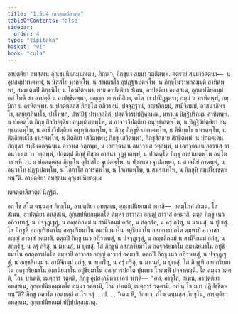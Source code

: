 ```yaml
---
title: "1.5.4 เตจตฺตาลีสวตฺต"
tableOfContents: false
sidebar:
  order: 4
type: "tipitaka"
basket: "vi"
book: "cula"
---
```



<DynamicBreadcrumb />

<Division number="51" book="cula">

<Paragraph number="233" book="cula">
อาปตฺติยา อทสฺสเน อุกฺเขปนียกมฺมกเตน, ภิกฺขเว, ภิกฺขุนา สมฺมา วตฺติตพฺพํ. ตตฺรายํ สมฺมาวตฺตนา—  น อุปสมฺปาเทตพฺพํ, น นิสฺสโย ทาตพฺโพ, น สามเณโร อุปฏฺฐาเปตพฺโพ, น ภิกฺขุโนวาทกสมฺมุติ สาทิตพฺพา, สมฺมเตนปิ ภิกฺขุนิโย น โอวทิตพฺพา. ยาย อาปตฺติยา สํเฆน, อาปตฺติยา อทสฺสเน, อุกฺเขปนียกมฺมํ กตํ โหติ สา อาปตฺติ น อาปชฺชิตพฺพา, อญฺญา วา ตาทิสิกา, ตโต วา ปาปิฏฺฐตรา; กมฺมํ น ครหิตพฺพํ, กมฺมิกา น ครหิตพฺพา. น ปกตตฺตสฺส ภิกฺขุโน อภิวาทนํ, ปจฺจุฏฺฐานํ, อญฺชลิกมฺมํ, สามีจิกมฺมํ, อาสนาภิหาโร, เสยฺยาภิหาโร, ปาโททกํ, ปาทปีฐํ ปาทกถลิกํ, ปตฺตจีวรปฺปฏิคฺคหณํ, นหาเน ปิฏฺฐิปริกมฺมํ สาทิตพฺพํ. น ปกตตฺโต ภิกฺขุ สีลวิปตฺติยา อนุทฺธํเสตพฺโพ, น อาจารวิปตฺติยา อนุทฺธํเสตพฺโพ, น ทิฏฺฐิวิปตฺติยา อนุทฺธํเสตพฺโพ, น อาชีววิปตฺติยา อนุทฺธํเสตพฺโพ, น ภิกฺขุ ภิกฺขูหิ เภเทตพฺโพ, น คิหิทฺธโช ธาเรตพฺโพ, น ติตฺถิยทฺธโช ธาเรตพฺโพ, น ติตฺถิยา เสวิตพฺพา; ภิกฺขู เสวิตพฺพา, ภิกฺขุสิกฺขาย สิกฺขิตพฺพํ. น ปกตตฺเตน ภิกฺขุนา สทฺธิํ เอกจฺฉนฺเน อาวาเส วตฺถพฺพํ, น เอกจฺฉนฺเน อนาวาเส วตฺถพฺพํ, น เอกจฺฉนฺเน อาวาเส วา อนาวาเส วา วตฺถพฺพํ, ปกตตฺตํ ภิกฺขุํ ทิสฺวา อาสนา วุฏฺฐาตพฺพํ, น ปกตตฺโต ภิกฺขุ อาสาเทตพฺโพ อนฺโต วา พหิ วา. น ปกตตฺตสฺส ภิกฺขุโน อุโปสโถ ฐเปตพฺโพ, น ปวารณา ฐเปตพฺพา, น สวจนียํ กาตพฺพํ, น อนุวาโท ปฏฺฐเปตพฺโพ, น โอกาโส กาเรตพฺโพ, น โจเทตพฺโพ, น สาเรตพฺโพ, น ภิกฺขูหิ สมฺปโยเชตพฺพนฺ”ติ.

</Paragraph>
</Division>

<Paragraph number="234" type="center" book="cula">
อาปตฺติยา อทสฺสเน อุกฺเขปนียกมฺเม

  
เตจตฺตาลีสวตฺตํ นิฏฺฐิตํ.


</Paragraph>

<Division number="52" book="cula">

<Paragraph number="235" book="cula">
อถ โข สํโฆ ฉนฺนสฺส ภิกฺขุโน, อาปตฺติยา อทสฺสเน, อุกฺเขปนียกมฺมํ อกาสิ—  อสมฺโภคํ สํเฆน. โส สํเฆน, อาปตฺติยา อทสฺสเน, อุกฺเขปนียกมฺมกโต ตมฺหา อาวาสา อญฺญํ อาวาสํ อคมาสิ. ตตฺถ ภิกฺขู เนว อภิวาเทสุํ, น ปจฺจุฏฺเฐสุํ, น อญฺชลิกมฺมํ น สามีจิกมฺมํ อกํสุ, น สกฺกริํสุ, น ครุํ กริํสุ, น มาเนสุํ, น ปูเชสุํ. โส ภิกฺขูหิ อสกฺกริยมาโน อครุกริยมาโน อมานิยมาโน อปูชิยมาโน อสกฺการปกโต ตมฺหาปิ อาวาสา อญฺญํ อาวาสํ อคมาสิ. ตตฺถปิ ภิกฺขู เนว อภิวาเทสุํ, น ปจฺจุฏฺเฐสุํ, น อญฺชลิกมฺมํ น สามีจิกมฺมํ อกํสุ, น สกฺกริํสุ, น ครุํ กริํสุ, น มาเนสุํ, น ปูเชสุํ. โส ภิกฺขูหิ อสกฺกริยมาโน อครุกริยมาโน อมานิยมาโน อปูชิยมาโน อสกฺการปกโต ตมฺหาปิ อาวาสา อญฺญํ อาวาสํ อคมาสิ. ตตฺถปิ ภิกฺขู เนว อภิวาเทสุํ, น ปจฺจุฏฺเฐสุํ, น อญฺชลิกมฺมํ น สามีจิกมฺมํ อกํสุ, น สกฺกริํสุ, น ครุํ กริํสุ, น มาเนสุํ, น ปูเชสุํ. โส ภิกฺขูหิ อสกฺกริยมาโน อครุกริยมาโน อมานิยมาโน อปูชิยมาโน อสกฺการปกโต ปุนเทว โกสมฺพิํ ปจฺจาคญฺฉิ. โส สมฺมา วตฺตติ, โลมํ ปาเตติ, เนตฺถารํ วตฺตติ, ภิกฺขู อุปสงฺกมิตฺวา เอวํ วเทติ—  “อหํ, อาวุโส, สํเฆน, อาปตฺติยา อทสฺสเน, อุกฺเขปนียกมฺมกโต สมฺมา วตฺตามิ, โลมํ ปาเตมิ, เนตฺถารํ วตฺตามิ. กถํ นุ โข มยา ปฏิปชฺชิตพฺพนฺ”ติ? ภิกฺขู ภควโต เอตมตฺถํ อาโรเจสุํ …เป… . “เตน หิ, ภิกฺขเว, สํโฆ ฉนฺนสฺส ภิกฺขุโน, อาปตฺติยา อทสฺสเน, อุกฺเขปนียกมฺมํ ปฏิปฺปสฺสมฺเภตุ.
</Paragraph>
</Division>